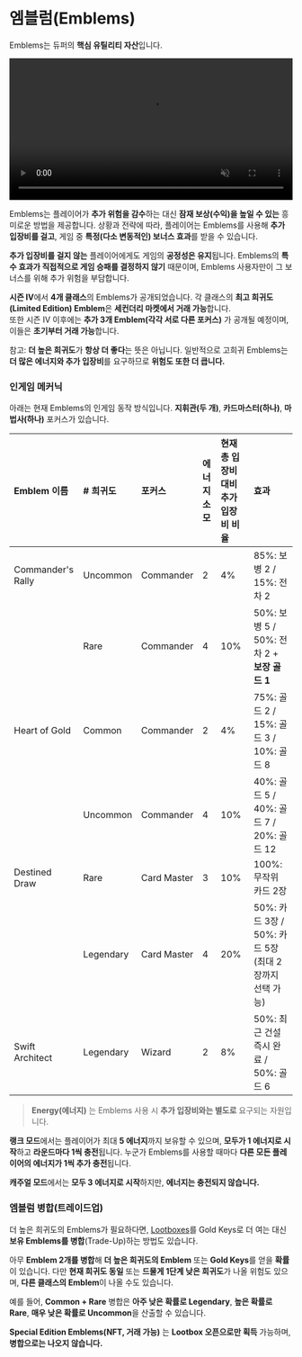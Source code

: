 # 엠블럼(Emblems)

Emblems는 듀퍼의 **핵심 유틸리티 자산**입니다. 

<div style={{ marginTop: '1rem' }}>
  <video width="100%" controls autoPlay muted loop>
    <source src="/Emblem-in-game-video.mp4" type="video/mp4" />
    Your browser does not support the video tag.
  </video>
</div>

Emblems는 플레이어가 **추가 위험을 감수**하는 대신 **잠재 보상(수익)을 높일 수 있는** 흥미로운 방법을 제공합니다. 상황과 전략에 따라, 플레이어는 Emblems를 사용해 **추가 입장비를 걸고**, 게임 중 **특정(다소 변동적인) 보너스 효과**를 받을 수 있습니다.

**추가 입장비를 걸지 않는** 플레이어에게도 게임의 **공정성은 유지**됩니다. Emblems의 **특수 효과가 직접적으로 게임 승패를 결정하지 않기** 때문이며, Emblems 사용자만이 그 보너스를 위해 추가 위험을 부담합니다.

**시즌 IV**에서 **4개 클래스**의 Emblems가 공개되었습니다. 각 클래스의 **최고 희귀도(Limited Edition) Emblem**은 **세컨더리 마켓에서 거래 가능**합니다.  
또한 시즌 IV 이후에는 **추가 3개 Emblem(각각 서로 다른 포커스)** 가 공개될 예정이며, 이들은 **초기부터 거래 가능**합니다.

참고: **더 높은 희귀도**가 **항상 더 좋다**는 뜻은 아닙니다. 일반적으로 고희귀 Emblems는 **더 많은 에너지와 추가 입장비**를 요구하므로 **위험도 또한 더 큽니다.**

### 인게임 메커닉

아래는 현재 Emblems의 인게임 동작 방식입니다. **지휘관(두 개)**, **카드마스터(하나)**, **마법사(하나)** 포커스가 있습니다.

| Emblem 이름        | \# 희귀도 | 포커스        | 에너지 소모 | 현재 총 입장비 대비 추가 입장비 비율 | 효과 |
| :----------------- | :-------- | :------------ | :---------- | :----------------------------------- | :--- |
| Commander's Rally  | Uncommon  | Commander     | 2           | 4%                                   | 85%: 보병 2 / 15%: 전차 2 |
|                    | Rare      | Commander     | 4           | 10%                                  | 50%: 보병 5 / 50%: 전차 2 + **보장 골드 1** |
| Heart of Gold      | Common    | Commander     | 2           | 4%                                   | 75%: 골드 2 / 15%: 골드 3 / 10%: 골드 8 |
|                    | Uncommon  | Commander     | 4           | 10%                                  | 40%: 골드 5 / 40%: 골드 7 / 20%: 골드 12 |
| Destined Draw      | Rare      | Card Master   | 3           | 10%                                  | 100%: 무작위 카드 2장 |
|                    | Legendary | Card Master   | 4           | 20%                                  | 50%: 카드 3장 / 50%: 카드 5장(최대 2장까지 선택 가능) |
| Swift Architect    | Legendary | Wizard        | 2           | 8%                                   | 50%: 최근 건설 즉시 완료 / 50%: 골드 6 |

> **Energy(에너지)** 는 Emblems 사용 시 **추가 입장비와는 별도로** 요구되는 자원입니다.

**랭크 모드**에서는 플레이어가 최대 **5 에너지**까지 보유할 수 있으며, **모두가 1 에너지로 시작**하고 **라운드마다 1씩 충전**됩니다. 누군가 Emblems를 사용할 때마다 **다른 모든 플레이어의 에너지가 1씩 추가 충전**됩니다.

**캐주얼 모드**에서는 **모두 3 에너지로 시작**하지만, **에너지는 충전되지 않습니다.**

### 엠블럼 병합(트레이드업)

더 높은 희귀도의 Emblems가 필요하다면, [Lootboxes](lootboxes)를 Gold Keys로 더 여는 대신 **보유 Emblems를 병합**(Trade-Up)하는 방법도 있습니다.

아무 **Emblem 2개를 병합**해 **더 높은 희귀도의 Emblem** 또는 **Gold Keys**를 얻을 **확률**이 있습니다. 다만 **현재 희귀도 동일** 또는 **드물게 1단계 낮은 희귀도**가 나올 위험도 있으며, **다른 클래스의 Emblem**이 나올 수도 있습니다.

예를 들어, **Common + Rare** 병합은 **아주 낮은 확률로 Legendary**, **높은 확률로 Rare**, **매우 낮은 확률로 Uncommon**을 산출할 수 있습니다.

**Special Edition Emblems(NFT, 거래 가능)** 는 **Lootbox 오픈으로만 획득** 가능하며, **병합으로는 나오지 않습니다.**
